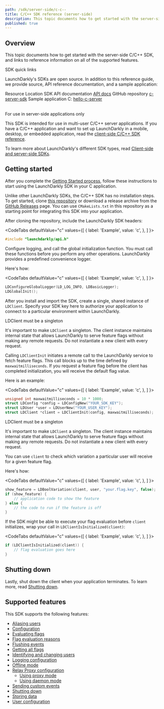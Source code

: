 ```yaml
---
path: /sdk/server-side/c-c--
title: C/C++ SDK reference (server-side)
description: This topic documents how to get started with the server-side C/C++ SDK, and links to reference information on all of the supported features.
published: true
---
```


## Overview

This topic documents how to get started with the server-side C/C++ SDK, and links to reference information on all of the supported features.

<Callout intent="primary">
<CalloutTitle>SDK quick links</CalloutTitle>
<CalloutDescription>

LaunchDarkly's SDKs are open source. In addition to this reference guide, we provide source, API reference documentation, and a sample application:

<Table>
  <TableHeader>
    <TableHeadCell>Resource</TableHeadCell>
    <TableHeadCell>Location</TableHeadCell>
  </TableHeader>
  <TableBody>
    <TableRow>
      <TableCell>SDK API documentation</TableCell>
      <TableCell><a href="https://launchdarkly.github.io/c-server-sdk">API docs</a></TableCell>
    </TableRow>
    <TableRow>
      <TableCell>GitHub repository</TableCell>
      <TableCell><a href="https://github.com/launchdarkly/c-server-sdk">c-server-sdk</a></TableCell>
    </TableRow>
    <TableRow>
      <TableCell>Sample application</TableCell>
      <TableCell>C: <a href="https://github.com/launchdarkly/hello-c-server">hello-c-server</a></TableCell>
    </TableRow>
  </TableBody>
</Table>

</CalloutDescription>
</Callout>

<Callout intent="info">
<CalloutTitle>For use in server-side applications only</CalloutTitle>
<CalloutDescription>

This SDK is intended for use in multi-user C/C++ server applications. If you have a C/C++ application and want to set up LaunchDarkly in a mobile, desktop, or embedded application, read the [client-side C/C++ SDK reference](/sdk/client-side/c-c--).

To learn more about LaunchDarkly's different SDK types, read [Client-side and server-side SDKs](/sdk/concepts/client-side-server-side).

</CalloutDescription>
</Callout>

## Getting started

After you complete the [Getting Started process](/home/getting-started), follow these instructions to start using the LaunchDarkly SDK in your C application.

Unlike other LaunchDarkly SDKs, the C/C++ SDK has no installation steps. To get started, clone [this repository](https://github.com/launchdarkly/c-server-sdk) or download a release archive from the [GitHub Releases](https://github.com/launchdarkly/c-server-sdk/releases) page. You can use `CMakeLists.txt` in this repository as a starting point for integrating this SDK into your application.

After cloning the repository, include the LaunchDarkly SDK headers:

<CodeTabs
  defaultValue="c"
  values={[
    { label: 'Example', value: 'c', },
  ]
}>
<CodeTabItem value="c">

```c
#include "launchdarkly/api.h"
```

</CodeTabItem>
</CodeTabs>

Configure logging, and call the global initialization function. You must call these functions before you perform any other operations. LaunchDarkly provides a predefined convenience logger.

Here's how:

<CodeTabs
  defaultValue="c"
  values={[
    { label: 'Example', value: 'c', },
  ]
}>
<CodeTabItem value="c">

```c
LDConfigureGlobalLogger(LD_LOG_INFO, LDBasicLogger);
LDGlobalInit();
```

</CodeTabItem>
</CodeTabs>

After you install and import the SDK, create a single, shared instance of `LDClient`. Specify your SDK key here to authorize your application to connect to a particular environment within LaunchDarkly.

<Callout intent="alert">
<CalloutTitle>LDClient must be a singleton</CalloutTitle>
<CalloutDescription>

It's important to make `LDClient` a singleton. The client instance maintains internal state that allows LaunchDarkly to serve feature flags without making any remote requests. Do not instantiate a new client with every request.

</CalloutDescription>
</Callout>

Calling `LDClientInit` initiates a remote call to the LaunchDarkly service to fetch feature flags. This call blocks up to the time defined by `maxwaitmilliseconds`. If you request a feature flag before the client has completed initialization, you will receive the default flag value.

Here is an example:

<CodeTabs
  defaultValue="c"
  values={[
    { label: 'Example', value: 'c', },
  ]
}>
<CodeTabItem value="c">

```c
unsigned int maxwaitmilliseconds = 10 * 1000;
struct LDConfig *config = LDConfigNew("YOUR_SDK_KEY");
struct LDUser *user = LDUserNew("YOUR_USER_KEY");
struct LDClient *client = LDClientInit(config, maxwaitmilliseconds);
```

</CodeTabItem>
</CodeTabs>

<Callout intent="alert">
<CalloutTitle>LDClient must be a singleton</CalloutTitle>
<CalloutDescription>

It's important to make `LDClient` a singleton. The client instance maintains internal state that allows LaunchDarkly to serve feature flags without making any remote requests. Do not instantiate a new client with every request.

</CalloutDescription>
</Callout>

You can use `client` to check which variation a particular user will receive for a given feature flag.

Here's how:

<CodeTabs
  defaultValue="c"
  values={[
    { label: 'Example', value: 'c', },
  ]
}>
<CodeTabItem value="c">

```c
show_feature = LDBoolVariation(client, user, "your.flag.key", false);
if (show_feature) {
    // application code to show the feature
} else {
    // the code to run if the feature is off
}
```

</CodeTabItem>
</CodeTabs>

If the SDK might be able to execute your flag evaluation before `client` initializes, wrap your call in `LDClientIsInitialized(client)`:

<CodeTabs
  defaultValue="c"
  values={[
    { label: 'Example', value: 'c', },
  ]
}>
<CodeTabItem value="c">

```c
if (LDClientIsInitialized(client)) {
    // flag evaluation goes here
}
```

</CodeTabItem>
</CodeTabs>

## Shutting down

Lastly, shut down the client when your application terminates. To learn more, read [Shutting down](/sdk/features/shutdown#cc-server-side).

## Supported features

This SDK supports the following features:

* [Aliasing users](/sdk/features/aliasing-users#cc-server-side)
* [Configuration](/sdk/features/config#cc-server-side)
* [Evaluating flags](/sdk/features/evaluating#cc-server-side)
* [Flag evaluation reasons](/sdk/features/evaluation-reasons#cc-server-side)
* [Flushing events](/sdk/features/flush#cc-server-side)
* [Getting all flags](/sdk/features/all-flags#cc-server-side)
* [Identifying and changing users](/sdk/features/identify#cc-server-side)
* [Logging configuration](/sdk/features/logging#cc-server-side)
* [Offline mode](/sdk/features/offline-mode#cc-server-side)
* [Relay Proxy configuration](/sdk/features/relay-proxy-configuration)
  * [Using proxy mode](/sdk/features/relay-proxy-configuration/proxy-mode#cc-server-side)
  * [Using daemon mode](/sdk/features/relay-proxy-configuration/daemon-mode#cc-server-side)
* [Sending custom events](/sdk/features/events#cc-server-side)
* [Shutting down](/sdk/features/shutdown#cc-server-side)
* [Storing data](/sdk/features/storing-data#cc-server-side)
* [User configuration](/sdk/features/user-config#cc-server-side)
